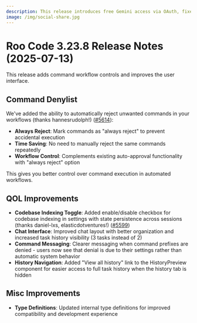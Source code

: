 ```yaml
---
description: This release introduces free Gemini access via OAuth, fixes several bugs, and improves the overall user experience.
image: /img/social-share.jpg
---
```


# Roo Code 3.23.8 Release Notes (2025-07-13)

This release adds command workflow controls and improves the user interface.

## Command Denylist

We've added the ability to automatically reject unwanted commands in your workflows (thanks hannesrudolph!) ([#5614](https://github.com/RooCodeInc/Roo-Code/pull/5614)):

- **Always Reject**: Mark commands as "always reject" to prevent accidental execution
- **Time Saving**: No need to manually reject the same commands repeatedly  
- **Workflow Control**: Complements existing auto-approval functionality with "always reject" option

This gives you better control over command execution in automated workflows.

## QOL Improvements

* **Codebase Indexing Toggle**: Added enable/disable checkbox for codebase indexing in settings with state persistence across sessions (thanks daniel-lxs, elasticdotventures!) ([#5599](https://github.com/RooCodeInc/Roo-Code/pull/5599))
* **Chat Interface**: Improved chat layout with better organization and increased task history visibility (3 tasks instead of 2)
* **Command Messaging**: Clearer messaging when command prefixes are denied - users now see that denial is due to their settings rather than automatic system behavior
* **History Navigation**: Added "View all history" link to the HistoryPreview component for easier access to full task history when the history tab is hidden

## Misc Improvements

* **Type Definitions**: Updated internal type definitions for improved compatibility and development experience
